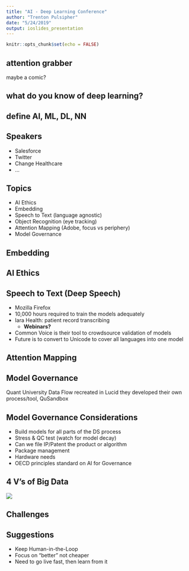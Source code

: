 ```yaml
---
title: "AI - Deep Learning Conference"
author: "Trenton Pulsipher"
date: "5/24/2019"
output: ioslides_presentation
---
```


```r
knitr::opts_chunk$set(echo = FALSE)
```

## attention grabber

maybe a comic?

## what do you know of deep learning?

## define AI, ML, DL, NN

## Speakers

- Salesforce
- Twitter
- Change Healthcare
- ...

## Topics

- AI Ethics
- Embedding
- Speech to Text (language agnostic)
- Object Recognition (eye tracking)
- Attention Mapping (Adobe, focus vs periphery)
- Model Governance


## Embedding

## AI Ethics

## Speech to Text (Deep Speech)

- Mozilla Firefox
- 10,000 hours required to train the models adequately
- Iara Health: patient record transcribing
    + **Webinars?**
- Common Voice is their tool to crowdsource validation of models
- Future is to convert to Unicode to cover all languages into one model

## Attention Mapping

## Model Governance

Quant University Data Flow recreated in Lucid
they developed their own process/tool, QuSandbox


## Model Governance Considerations

- Build models for all parts of the DS process
- Stress & QC test (watch for model decay)
- Can we file IP/Patent the product or algorithm
- Package management
- Hardware needs
- OECD principles standard on AI for Governance

## 4 V's of Big Data

![](4-Vs-of-big-data.jpg)


## Challenges

## Suggestions

- Keep Human-in-the-Loop
- Focus on "better" not cheaper
- Need to go live fast, then learn from it
